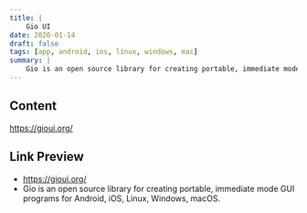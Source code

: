 ```yaml
---
title: |
    Gio UI
date: 2020-01-14
draft: false
tags: [app, android, ios, linux, windows, mac]
summary: |
    Gio is an open source library for creating portable, immediate mode GUI programs for Android, iOS, Linux, Windows, macOS.
---
```


## Content

https://gioui.org/

## Link Preview

- https://gioui.org/
- Gio is an open source library for creating portable, immediate mode GUI programs for Android, iOS, Linux, Windows, macOS.
